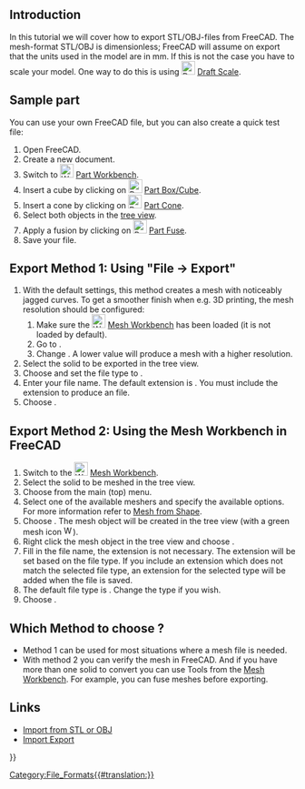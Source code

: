 <languages/>

{{TutorialInfo/ru
|Topic=Экспорт в STL или OBJ
|Level=Начинающий
|Time=20 минут
|Author=r-frank
|FCVersion=0.16.6703
}}

== Introduction ==

In this tutorial we will cover how to export STL/OBJ-files from FreeCAD. The mesh-format STL/OBJ is dimensionless; FreeCAD will assume on export that the units used in the model are in mm. If this is not the case you have to scale your model. One way to do this is using [[Image:Draft_Scale.svg|24px]] [[Draft_Scale|Draft Scale]].

== Sample part ==

You can use your own FreeCAD file, but you can also create a quick test file:
# Open FreeCAD.
# Create a new document.
# Switch to [[Image:Workbench_Part.svg|24px]] [[Part_Workbench|Part Workbench]].
# Insert a cube by clicking on [[Image:Part_Box.svg|24px]] [[Part_Box|Part Box/Cube]].
# Insert a cone by clicking on [[Image:Part_Cone.svg|24px]] [[Part_Cone|Part Cone]].
# Select both objects in the [[Tree_view|tree view]].
# Apply a fusion by clicking on [[Image:Part_Fuse.svg|24px]] [[Part_Fuse|Part Fuse]].
# Save your file.

== Export Method 1: Using "File → Export" ==

# With the default settings, this method creates a mesh with noticeably jagged curves. To get a smoother finish when e.g. 3D printing, the mesh resolution should be configured:
## Make sure the [[Image:Workbench_Mesh.svg|24px]] [[Mesh_Workbench|Mesh Workbench]] has been loaded (it is not loaded by default).
## Go to {{MenuCommand|Edit → Preferences... → Import-Export → Mesh Formats}}.
## Change {{MenuCommand|Maximum mesh deviation}}. A lower value will produce a mesh with a higher resolution.
# Select the solid to be exported in the tree view.
# Choose {{MenuCommand|File → Export...}} and set the file type to {{MenuCommand|STL mesh (*.stl *.ast)}}.
# Enter your file name. The default extension is {{FileName|.stl}}. You must include the extension {{FileName|.ast}} to produce an {{FileName|.ast}} file.
# Choose {{Button|Save}}.

== Export Method 2: Using the Mesh Workbench in FreeCAD ==

# Switch to the [[Image:Workbench_Mesh.svg|24px]] [[Mesh_Workbench|Mesh Workbench]].
# Select the solid to be meshed in the tree view.
# Choose {{MenuCommand|Meshes  →  [[Image:Mesh_FromPartShape.svg|24px]] Create Mesh from shape...}} from the main (top) menu.
# Select one of the available meshers and specify the available options. For more information refer to [[Mesh_FromPartShape|Mesh from Shape]].
# Choose {{Button|OK}}. The mesh object will be created in the tree view (with a green mesh icon [[Image:Workbench_Mesh.svg|16px]]).
# Right click the mesh object in the tree view and choose {{MenuCommand|[[Image:Mesh_Export.svg|24px]] Export mesh...}}.
# Fill in the file name, the extension is not necessary. The extension will be set based on the file type. If you include an extension which does not match the selected file type, an extension for the selected type will be added when the file is saved.
# The default file type is {{MenuCommand|Binary STL (*.stl)}}. Change the type if you wish.
# Choose {{Button|Save}}.

== Which Method to choose ? ==

* Method 1 can be used for most situations where a mesh file is needed.
* With method 2 you can verify the mesh in FreeCAD. And if you have more than one solid to convert you can use Tools from the [[Mesh_Workbench|Mesh Workbench]]. For example, you can fuse meshes before exporting.

== Links ==

* [[Import_from_STL_or_OBJ|Import from STL or OBJ]]
* [[Import_Export|Import Export]]


{{Userdocnavi{{#translation:}}}}
[[Category:File_Formats{{#translation:}}]]
